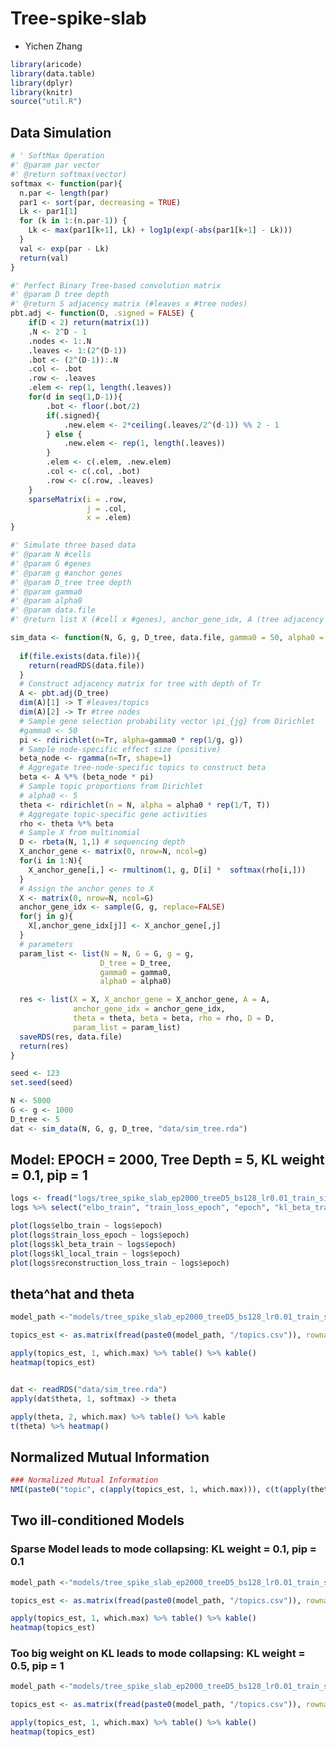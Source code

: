 # Tree-spike-slab
- Yichen Zhang
```r
library(aricode)
library(data.table)
library(dplyr)
library(knitr)
source("util.R")
```

## Data Simulation
```r
# ' SoftMax Operation
#' @param par vector
#' @return softmax(vector)
softmax <- function(par){
  n.par <- length(par)
  par1 <- sort(par, decreasing = TRUE)
  Lk <- par1[1]
  for (k in 1:(n.par-1)) {
    Lk <- max(par1[k+1], Lk) + log1p(exp(-abs(par1[k+1] - Lk))) 
  }
  val <- exp(par - Lk)
  return(val)
}

#' Perfect Binary Tree-based convolution matrix
#' @param D tree depth
#' @return S adjacency matrix (#leaves x #tree nodes)
pbt.adj <- function(D, .signed = FALSE) {
    if(D < 2) return(matrix(1))
    .N <- 2^D - 1
    .nodes <- 1:.N
    .leaves <- 1:(2^(D-1))
    .bot <- (2^(D-1)):.N
    .col <- .bot
    .row <- .leaves
    .elem <- rep(1, length(.leaves))
    for(d in seq(1,D-1)){
        .bot <- floor(.bot/2)
        if(.signed){
            .new.elem <- 2*ceiling(.leaves/2^(d-1)) %% 2 - 1
        } else {
            .new.elem <- rep(1, length(.leaves))
        }
        .elem <- c(.elem, .new.elem)
        .col <- c(.col, .bot)
        .row <- c(.row, .leaves)
    }
    sparseMatrix(i = .row,
                 j = .col,
                 x = .elem)
}

#' Simulate three based data
#' @param N #cells
#' @param G #genes
#' @param g #anchor genes
#' @param D_tree tree depth
#' @param gamma0
#' @param alpha0
#' @param data.file
#' @return list X (#cell x #genes), anchor_gene_idx, A (tree adjacency matrix) 

sim_data <- function(N, G, g, D_tree, data.file, gamma0 = 50, alpha0 = 5){
  
  if(file.exists(data.file)){
    return(readRDS(data.file))
  }
  # Construct adjacency matrix for tree with depth of Tr
  A <- pbt.adj(D_tree)
  dim(A)[1] -> T #leaves/topics 
  dim(A)[2] -> Tr #tree nodes
  # Sample gene selection probability vector \pi_{jg} from Dirichlet
  #gamma0 <- 50
  pi <- rdirichlet(n=Tr, alpha=gamma0 * rep(1/g, g))
  # Sample node-specific effect size (positive)
  beta_node <- rgamma(n=Tr, shape=1)
  # Aggregate tree-node-specific topics to construct beta
  beta <- A %*% (beta_node * pi)
  # Sample topic proportions from Dirichlet
  # alpha0 <- 5
  theta <- rdirichlet(n = N, alpha = alpha0 * rep(1/T, T))
  # Aggregate topic-specific gene activities
  rho <- theta %*% beta
  # Sample X from multinomial
  D <- rbeta(N, 1,1) # sequencing depth
  X_anchor_gene <- matrix(0, nrow=N, ncol=g)
  for(i in 1:N){   
    X_anchor_gene[i,] <- rmultinom(1, g, D[i] *  softmax(rho[i,]))
  }
  # Assign the anchor genes to X
  X <- matrix(0, nrow=N, ncol=G)
  anchor_gene_idx <- sample(G, g, replace=FALSE)
  for(j in g){
    X[,anchor_gene_idx[j]] <- X_anchor_gene[,j] 
  }
  # parameters
  param_list <- list(N = N, G = G, g = g,
                    D_tree = D_tree,
                    gamma0 = gamma0, 
                    alpha0 = alpha0)

  res <- list(X = X, X_anchor_gene = X_anchor_gene, A = A,
              anchor_gene_idx = anchor_gene_idx,
              theta = theta, beta = beta, rho = rho, D = D,
              param_list = param_list)
  saveRDS(res, data.file)
  return(res)
}

seed <- 123
set.seed(seed)

N <- 5000
G <- g <- 1000
D_tree <- 5
dat <- sim_data(N, G, g, D_tree, "data/sim_tree.rda")
```


## Model: EPOCH = 2000, Tree Depth = 5, KL weight = 0.1, pip = 1
```r
logs <- fread("logs/tree_spike_slab_ep2000_treeD5_bs128_lr0.01_train_size1_pip1.0_kl0.1_klbeta1_seed66/20230111/metrics.csv")
logs %>% select("elbo_train", "train_loss_epoch", "epoch", "kl_beta_train", "kl_local_train", "reconstruction_loss_train") %>% na.omit() -> logs

plot(logs$elbo_train ~ logs$epoch)
plot(logs$train_loss_epoch ~ logs$epoch)
plot(logs$kl_beta_train ~ logs$epoch)
plot(logs$kl_local_train ~ logs$epoch)
plot(logs$reconstruction_loss_train ~ logs$epoch)
```

## theta^hat and theta 
```r
model_path <-"models/tree_spike_slab_ep2000_treeD5_bs128_lr0.01_train_size1_pip1.0_kl0.1_klbeta1_seed66"

topics_est <- as.matrix(fread(paste0(model_path, "/topics.csv")), rownames = 1)

apply(topics_est, 1, which.max) %>% table() %>% kable()
heatmap(topics_est)


dat <- readRDS("data/sim_tree.rda")
apply(dat$theta, 1, softmax) -> theta

apply(theta, 2, which.max) %>% table() %>% kable
t(theta) %>% heatmap()
```

## Normalized Mutual Information
```r
### Normalized Mutual Information
NMI(paste0("topic", c(apply(topics_est, 1, which.max))), c(t(apply(theta, 2, which.max))))
```

## Two ill-conditioned Models

### Sparse Model leads to mode collapsing: KL weight = 0.1, pip = 0.1
```r
model_path <-"models/tree_spike_slab_ep2000_treeD5_bs128_lr0.01_train_size1_pip0.1_kl0.1_klbeta1_seed66"

topics_est <- as.matrix(fread(paste0(model_path, "/topics.csv")), rownames = 1)

apply(topics_est, 1, which.max) %>% table() %>% kable()
heatmap(topics_est)
```

### Too big weight on KL leads to mode collapsing: KL weight = 0.5, pip = 1
```r
model_path <-"models/tree_spike_slab_ep2000_treeD5_bs128_lr0.01_train_size1_pip1.0_kl0.5_klbeta1_seed66"

topics_est <- as.matrix(fread(paste0(model_path, "/topics.csv")), rownames = 1)

apply(topics_est, 1, which.max) %>% table() %>% kable()
heatmap(topics_est)
```

